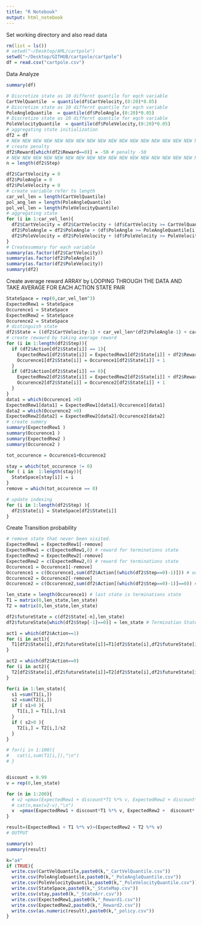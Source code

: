 ```yaml
---
title: "R Notebook"
output: html_notebook
---
```

Set working directory and also read data
```r
rm(list = ls())
# setwd("~/Desktop/AML/cartpole")
setwd("~/Desktop/GITHUB/cartpole/cartpole")
df = read.csv("cartpole.csv")
```

Data Analyze
```r
summary(df)

# Discretize state as 10 differnt quantile for eqch variable
CartVelQuantile  = quantile(df$CartVelocity,(0:20)*0.05)
# Discretize state as 10 differnt quantile for eqch variable
PoleAngleQuantile  = quantile(df$PoleAngle,(0:20)*0.05)
# Discretize state as 10 differnt quantile for eqch variable
PoleVelocityQuantile  = quantile(df$PoleVelocity,(0:20)*0.05)
# aggregating state initialization
df2 = df
# NEW NEW NEW NEW NEW NEW NEW NEW NEW NEW NEW NEW NEW NEW NEW NEW NEW NEW NEW NEW NEW NEW NEW NEW NEW NEW NEW NEW NEW NEW NEW NEW
# create penalty
df2$Reward[which(df2$Reward==0)] = -50 # penalty -50
# NEW NEW NEW NEW NEW NEW NEW NEW NEW NEW NEW NEW NEW NEW NEW NEW NEW NEW NEW NEW NEW NEW NEW NEW NEW NEW NEW NEW NEW NEW NEW NEW
n = length(df2$Step)

df2$CartVelocity = 0
df2$PoleAngle = 0
df2$PoleVelocity = 0
# create variable refer to length
car_vel_len = length(CartVelQuantile)
pol_ang_len = length(PoleAngleQuantile)
pol_vel_len = length(PoleVelocityQuantile)
# aggregating state 
for (i in 1:car_vel_len){
  df2$CartVelocity = df2$CartVelocity + (df$CartVelocity >= CartVelQuantile[i])
  df2$PoleAngle = df2$PoleAngle + (df$PoleAngle >= PoleAngleQuantile[i])
  df2$PoleVelocity = df2$PoleVelocity + (df$PoleVelocity >= PoleVelocityQuantile[i])
}
# Createsummary for each variable
summary(as.factor(df2$CartVelocity))
summary(as.factor(df2$PoleAngle))
summary(as.factor(df2$PoleVelocity))
summary(df2)

```

Create average reward ARRAY by LOOPING THROUGH THE DATA AND TAKE AVERAGE FOR EACH ACTION STATE PAIR
```r
StateSpace = rep(0,car_vel_len^3)
ExpectedRew1 = StateSpace
Occurence1 = StateSpace
ExpectedRew2 = StateSpace
Occurence2 = StateSpace
# distinguish state
df2$State = ((df2$CartVelocity-1) + car_vel_len*(df2$PoleAngle-1) + car_vel_len*pol_ang_len*(df2$PoleVelocity-1))+1
# create rewawrd by taking average reward
for (i in 1:length(df2$Step)){
  if (df2$Action[df2$State[i]] == 1){
    ExpectedRew1[df2$State[i]] = ExpectedRew1[df2$State[i]] + df2$Reward[i]
    Occurence1[df2$State[i]] = Occurence1[df2$State[i]] + 1    
  }
  if (df2$Action[df2$State[i]] == 0){
    ExpectedRew2[df2$State[i]] = ExpectedRew2[df2$State[i]] + df2$Reward[i]
    Occurence2[df2$State[i]] = Occurence2[df2$State[i]] + 1    
  }
}
data1 = which(Occurence1 >0)
ExpectedRew1[data1] = ExpectedRew1[data1]/Occurence1[data1] 
data2 = which(Occurence2 >0)
ExpectedRew2[data2] = ExpectedRew2[data2]/Occurence2[data2] 
# create summry 
summary(ExpectedRew1 )
summary(Occurence1 )
summary(ExpectedRew2 )
summary(Occurence2 )

tot_occurence = Occurence1+Occurence2

stay = which(tot_occurence != 0)
for ( i in  1:length(stay)){
  StateSpace[stay[i]] = i 
}
remove = which(tot_occurence == 0)

# update indexing 
for (i in 1:length(df2$Step) ){
  df2$State[i] = StateSpace[df2$State[i]]
}
```


Create Transition probability
```r
# remove state that never been visited.
ExpectedRew1 = ExpectedRew1[-remove]
ExpectedRew1 = c(ExpectedRew1,0) # reward for terminations state
ExpectedRew2 = ExpectedRew2[-remove]
ExpectedRew2 = c(ExpectedRew2,0) # reward for terminations state
Occurence1 = Occurence1[-remove]
Occurence1 = c(Occurence1,sum(df2$Action[(which(df2$Step==0)-1)])) # occurence for terminations state
Occurence2 = Occurence2[-remove]
Occurence2 = c(Occurence2,sum(df2$Action[(which(df2$Step==0)-1)]==0)) # occurence for terminations state

len_state = length(Occurence1) # last state is terminations state
T1 = matrix(0,len_state,len_state)
T2 = matrix(0,len_state,len_state)

df2$futureState = c(df2$State[-n],len_state)
df2$futureState[which(df2$Step[-1]==0)] = len_state # Termination State

act1 = which(df2$Action==1) 
for (i in act1){
  T1[df2$State[i],df2$futureState[i]]=T1[df2$State[i],df2$futureState[i]]+1
}

act2 = which(df2$Action==0) 
for (i in act2){
  T2[df2$State[i],df2$futureState[i]]=T2[df2$State[i],df2$futureState[i]]+1
}

for(i in 1:len_state){
  s1 =sum(T1[i,])
  s2 =sum(T2[i,])
  if ( s1>0 ){
    T1[i,] = T1[i,]/s1
  }
  if ( s2>0 ){
    T2[i,] = T2[i,]/s2
  }
}

# for(i in 1:100){
#   cat(i,sum(T1[i,]),"\n")
# }


discount = 0.99
v = rep(0,len_state)

for (n in 1:200){
  # v2 =pmax(ExpectedRew1 + discount*T1 %*% v, ExpectedRew2 + discount*T2 %*% v)
  # cat(n,max(v2-v),"\n")
  v  =pmax(ExpectedRew1 + discount*T1 %*% v, ExpectedRew2 +  discount* T2 %*% v)
}

result=(ExpectedRew1 + T1 %*% v)>(ExpectedRew2 + T2 %*% v)
# OUTPUT

summary(v)
summary(result)

k="a4"
if (TRUE){
  write.csv(CartVelQuantile,paste0(k,"_CartVelQuantile.csv"))
  write.csv(PoleAngleQuantile,paste0(k,"_PoleAngleQuantile.csv"))
  write.csv(PoleVelocityQuantile,paste0(k,"_PoleVelocityQuantile.csv"))
  write.csv(StateSpace,paste0(k,"_StateMap.csv"))
  write.csv(stay,paste0(k,"_StateArr.csv"))
  write.csv(ExpectedRew1,paste0(k,"_Reward1.csv"))
  write.csv(ExpectedRew2,paste0(k,"_Reward2.csv"))
  write.csv(as.numeric(result),paste0(k,"_policy.csv"))
}



```

